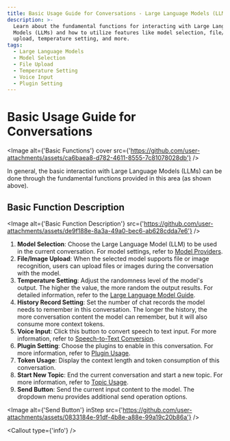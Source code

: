 ```yaml
---
title: Basic Usage Guide for Conversations - Large Language Models (LLMs)
description: >-
  Learn about the fundamental functions for interacting with Large Language
  Models (LLMs) and how to utilize features like model selection, file/image
  upload, temperature setting, and more.
tags:
  - Large Language Models
  - Model Selection
  - File Upload
  - Temperature Setting
  - Voice Input
  - Plugin Setting
---
```


# Basic Usage Guide for Conversations

<Image alt={'Basic Functions'} cover src={'https://github.com/user-attachments/assets/ca6baea8-d782-4611-8555-7c81078028db'} />

In general, the basic interaction with Large Language Models (LLMs) can be done through the fundamental functions provided in this area (as shown above).

## Basic Function Description

<Image alt={'Basic Function Description'} src={'https://github.com/user-attachments/assets/de9f188e-8a3a-49a0-bec6-ab628cdda7e6'} />

1. **Model Selection**: Choose the Large Language Model (LLM) to be used in the current conversation. For model settings, refer to [Model Providers](/docs/usage/providers).
2. **File/Image Upload**: When the selected model supports file or image recognition, users can upload files or images during the conversation with the model.
3. **Temperature Setting**: Adjust the randomness level of the model's output. The higher the value, the more random the output results. For detailed information, refer to the [Large Language Model Guide](/docs/usage/agents/model).
4. **History Record Setting**: Set the number of chat records the model needs to remember in this conversation. The longer the history, the more conversation content the model can remember, but it will also consume more context tokens.
5. **Voice Input**: Click this button to convert speech to text input. For more information, refer to [Speech-to-Text Conversion](/docs/usage/foundation/tts-stt).
6. **Plugin Setting**: Choose the plugins to enable in this conversation. For more information, refer to [Plugin Usage](/docs/usage/plugins/basic-usage).
7. **Token Usage**: Display the context length and token consumption of this conversation.
8. **Start New Topic**: End the current conversation and start a new topic. For more information, refer to [Topic Usage](/docs/usage/agents/topics).
9. **Send Button**: Send the current input content to the model. The dropdown menu provides additional send operation options.

<Image alt={'Send Button'} inStep src={'https://github.com/user-attachments/assets/0833184e-91df-4b8e-a88e-99a19c20b86a'} />

<Callout type={'info'} />
